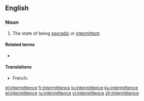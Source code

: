 ==English==

===Noun===
{{en-noun}}

# The state of being [[sporadic]] or [[intermittent]].

====Related terms====
* {{l|en|intermittent}}

====Translations====
{{trans-top|state of being intermittent}}
* French: {{t|fr|intermittence|f}}
{{trans-mid}}
{{trans-bottom}}

[[el:intermittence]]
[[fr:intermittence]]
[[io:intermittence]]
[[ku:intermittence]]
[[pl:intermittence]]
[[ru:intermittence]]
[[vi:intermittence]]
[[zh:intermittence]]